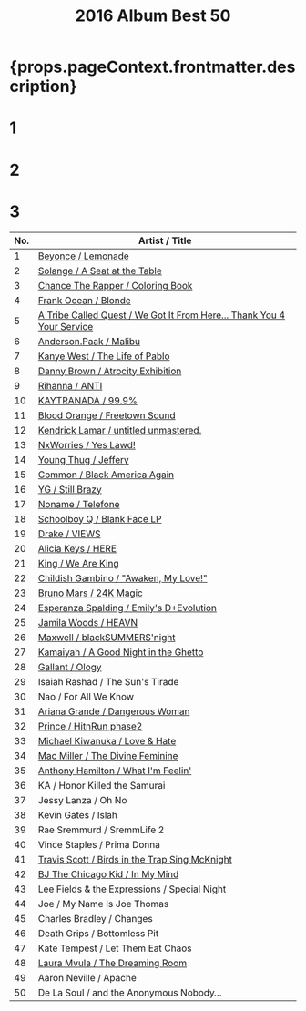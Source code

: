 ﻿---
title: 2016 Album Best 50
tabs: ['2019', '2018', '2017', '2016']
description: 2016 Black Music Album Best 50 by planet.ky
keywords: '2016, album best 50, CD best 50, black music, Hip-Hop, Rap, Soul, R&B'
---


<h1> {props.pageContext.frontmatter.description} </h1>

<Row>
<Column colMd={3} colLg={3} noGutterMdLeft>
<h1>1</h1>
<Review1 />
</Column>
<Column colMd={3} colLg={3} noGutterMdLeft>
<h1>2</h1>
<Review2 />
</Column>
<Column colMd={3} colLg={3} noGutterMdLeft>
<h1>3</h1>
<Review3 />
</Column>
</Row>

| No. |		Artist / Title					                                                              |
| --- | --------------------------------------------------------------------------------------- |
| 1	  |[Beyonce / Lemonade](/review/beyonce5L)	                                                |
| 2	  |[Solange / A Seat at the Table](/review/solange3L)	                                      |
| 3	  |[Chance The Rapper / Coloring Book](/review/chancetherapper2L)	                          |
| 4	  |[Frank Ocean / Blonde](/review/frankocean3L)	                                            |
| 5	  |[A Tribe Called Quest / We Got It From Here... Thank You 4 Your Service](/review/atcq2L) |
| 6	  |[Anderson.Paak / Malibu](http://planetky.com/andersonpaak2.htm)	                        |
| 7	  |[Kanye West / The Life of Pablo](/review/kanyewest8L)	                                  |
| 8	  |[Danny Brown / Atrocity Exhibition](/review/dannybrown3L)	                              |
| 9	  |[Rihanna / ANTI](/review/rihanna3L)	                                                    |
| 10  |[KAYTRANADA / 99.9%](/review/kaytranada1L)	                                              |
| 11  |[Blood Orange / Freetown Sound](/review/bloodorange2L)	                                  |
| 12  |[Kendrick Lamar / untitled unmastered.](/review/kendricklamar4L)	                        |
| 13  |[NxWorries / Yes Lawd!](/review/nxworries1L)	                                            | 
| 14  |[Young Thug / Jeffery](/review/youngthug2L)	                                            |
| 15  |[Common / Black America Again](/review/common8L)	                                        |
| 16  |[YG / Still Brazy](/review/yg2L)	                                                        |
| 17  |[Noname / Telefone](/review/noname1L)	                                                  |
| 18  |[Schoolboy Q / Blank Face LP](/review/schoolboyq3L)	                                    |
| 19  |[Drake / VIEWS](http://planetky.com/drake6.htm)	                                        |
| 20  |[Alicia Keys / HERE](/review/aliciakeys6L)	                                              |
| 21  |[King / We Are King](/review/king1L)	                                                    |
| 22  |[Childish Gambino / "Awaken, My Love!"](/review/childishgambino1L)	                      |
| 23  |[Bruno Mars / 24K Magic](/review/brunomars3L)	                                          |
| 24  |[Esperanza Spalding / Emily's D+Evolution](http://planetky.com/espalding2.htm)	          |
| 25  |[Jamila Woods / HEAVN](/review/jamilawoods1L)	                                          |
| 26  |[Maxwell / blackSUMMERS'night](/review/maxwell4L)	                                      |
| 27  |[Kamaiyah / A Good Night in the Ghetto](/review/kamaiyah1L)	                            |
| 28  |[Gallant / Ology](/review/gallant1L)	                                                    |
| 29  |Isaiah Rashad / The Sun's Tirade					                                                |
| 30  |Nao / For All We Know					                                                          |
| 31  |[Ariana Grande / Dangerous Woman](http://planetky.com/arianagrande3.htm)	                |
| 32  |[Prince / HitnRun phase2](http://planetky.com/prince9.htm)	                              |
| 33  |[Michael Kiwanuka / Love & Hate](/review/mkiwanuka2L)	                                  |
| 34  |[Mac Miller / The Divine Feminine](/review/macmiller1L)	                                |
| 35  |[Anthony Hamilton / What I'm Feelin'](/review/anthonyhamilton5L)	                        |
| 36  |KA / Honor Killed the Samurai					                                                  |
| 37  |Jessy Lanza / Oh No					                                                            |
| 38  |Kevin Gates / Islah					                                                            |
| 39  |Rae Sremmurd / SremmLife 2					                                                      |
| 40  |Vince Staples / Prima Donna			                                      		              |
| 41  |[Travis Scott / Birds in the Trap Sing McKnight](/review/travisscott2L)	                |
| 42  |[BJ The Chicago Kid / In My Mind](http://planetky.com/bjthechicagokid1.htm)	            |
| 43  |Lee Fields & the Expressions / Special Night					                                    |
| 44  |Joe / My Name Is Joe Thomas					                                                    |
| 45  |Charles Bradley / Changes					                                                      |
| 46  |Death Grips / Bottomless Pit					                                                    |
| 47  |Kate Tempest / Let Them Eat Chaos					                                              |
| 48  |[Laura Mvula / The Dreaming Room](/review/lauramvula2L)	                                |
| 49  |Aaron Neville / Apache					                                                          | 
| 50  |De La Soul / and the Anonymous Nobody…					                                          |
  